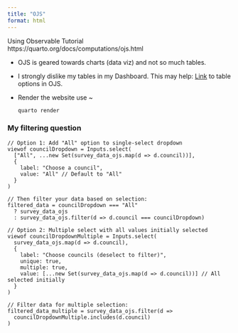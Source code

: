```yaml
---
title: "OJS"
format: html
---
```


Using Observable Tutorial <br> https://quarto.org/docs/computations/ojs.html

-   OJS is geared towards charts (data viz) and not so much tables.\

-   I strongly dislike my tables in my Dashboard. This may help: [Link](https://observablehq.com/framework/inputs/table) to table options in OJS.

-   Render the website use \~

    ```         
    quarto render 
    ```

### My filtering question

```ojs

// Option 1: Add "All" option to single-select dropdown
viewof councilDropdown = Inputs.select(
  ["All", ...new Set(survey_data_ojs.map(d => d.council))],
  {
    label: "Choose a council",
    value: "All" // Default to "All"
  }
)

// Then filter your data based on selection:
filtered_data = councilDropdown === "All" 
  ? survey_data_ojs 
  : survey_data_ojs.filter(d => d.council === councilDropdown)

// Option 2: Multiple select with all values initially selected
viewof councilDropdownMultiple = Inputs.select(
  survey_data_ojs.map(d => d.council),
  {
    label: "Choose councils (deselect to filter)",
    unique: true,
    multiple: true,
    value: [...new Set(survey_data_ojs.map(d => d.council))] // All selected initially
  }
)

// Filter data for multiple selection:
filtered_data_multiple = survey_data_ojs.filter(d => 
  councilDropdownMultiple.includes(d.council)
)

```
